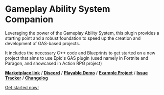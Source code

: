 # Gameplay Ability System Companion

Leveraging the power of the Gameplay Ability System, this plugin provides a starting point and a robust foundation to speed up the creation and development of GAS-based projects.

It includes the necessary C++ code and Blueprints to get started on a new project that aims to use Epic's GAS plugin (used namely in Fortnite and Paragon, and showcased in Action RPG project)

[**Marketplace link**](https://www.unrealengine.com/marketplace/en-US/product/gas-companion) / 
[**Discord**](https://discord.gg/d4rs4vcX6t) /
[**Playable Demo**](https://github.com/GASCompanion/GASCompanionDemo/releases/download/2.1.1/GASCompanionDemo_2.1.1.zip) / 
[**Example Project**](https://github.com/GASCompanion/GASCompanionDemo) / 
[**Issue Tracker**](https://github.com/GASCompanion/GASCompanion-Documentation/issues) /
[**Changelog**](https://gascompanion.github.io/changelog)


[Get started now!](/install)